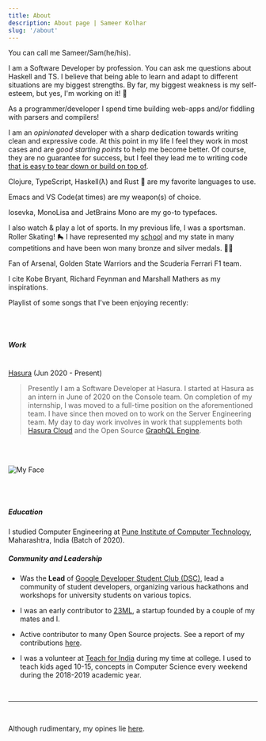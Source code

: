 ```yaml
---
title: About
description: About page | Sameer Kolhar
slug: '/about'
---
```


You can call me Sameer/Sam(he/his).

I am a Software Developer by profession. You can ask me questions about Haskell and TS.
I believe that being able to learn and adapt to different situations are my biggest strengths.
By far, my biggest weakness is my self-esteem, but yes, I'm working on it! 💪

As a programmer/developer I spend time building web-apps and/or fiddling with parsers and compilers!

I am an _opinionated_ developer with a sharp dedication towards writing clean and expressive code.
At this point in my life I feel they work in most cases and are _good starting points_ to help me become better.
Of course, they are no guarantee for success, but I feel they lead me to writing code <u>that is easy to
tear down or build on top of</u>.

Clojure, TypeScript, Haskell(ƛ) and Rust 🦀 are my favorite languages to use.

Emacs and VS Code(at times) are my weapon(s) of choice.

Iosevka, MonoLisa and JetBrains Mono are my go-to typefaces.

I also watch &amp; play a lot of sports. In my previous life, I was a sportsman. Roller Skating! 🛼
I have represented my [school](http://cbse-mls.kumarans.org/) and my state in many competitions and have been won many bronze and silver medals. 🥉🥈

Fan of Arsenal, Golden State Warriors and the Scuderia Ferrari F1 team.

I cite Kobe Bryant, Richard Feynman and Marshall Mathers as my inspirations.



Playlist of some songs that I've been enjoying recently:

<SpotifyPlayer
  src="https://open.spotify.com/embed/playlist/0Trc9jDxMVdCDKC2FZboD7"
  size="large"
/>

<br/>
<br/>

##### Work

<br/>
<Text sx={{ fontSize: [1,2,3], color:"#7e7777" }}><a target="_blank" rel="noreferrer" href="https://hasura.io">Hasura</a> (Jun 2020 - Present)</Text>

> Presently I am a Software Developer at Hasura. I started at Hasura as an intern in June of 2020 on the Console team. On completion of my internship, I was moved to a 
> full-time position on the aforementioned team. I have since then moved on to work on the Server Engineering team. My day to day work involves in work that supplements
> both [Hasura Cloud](https://cloud.hasura.io) and the Open Source [GraphQL Engine](https://github.com/hasura/graphql-engine).
> 

<br/>
<br/>

![My Face](./me.jpg)

<br/>
<br/>


##### Education

I studied Computer Engineering at <a target="_blank" rel="noreferrer" href="https://pict.edu">Pune Institute of Computer Technology</a>, Maharashtra, India (Batch of 2020).

##### Community and Leadership

- Was the **Lead** of <a target="_blank" rel="noreferrer" href="https://developers.google.com/community/dsc">Google Developer Student Club (DSC)</a>, lead a community of student developers, organizing various hackathons and workshops for university students on various topics.

- I was an early contributor to [23ML](https://www.linkedin.com/company/23ml/), a startup founded by a couple of my mates and I. 

- Active contributor to many Open Source projects. See a report of my contributions [here](https://octolife.vercel.app/kolharsam).

- I was a volunteer at [Teach for India](https://www.teachforindia.org/volunteer) during my time at college. I used to teach kids aged 10-15, concepts in Computer Science every weekend during the 2018-2019 academic year.

<br/>

---

<br/>

Although rudimentary, my opines lie [here](/blog).
